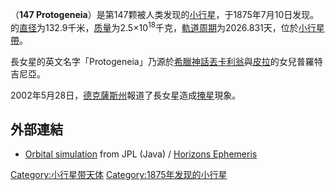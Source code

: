 {{Infobox Planet | minorplanet = yes | width = 25em | bgcolour = #FFFFC0 |
 name=147 Protogeneia
 | discovery=yes
 | discovery_ref=[http://cfa-www.harvard.edu/iau/lists/NumberedMPs.html]
 | discoverer=[[利波特·舒爾霍夫|利波特·舒爾霍夫]]
 | discovered=1875年7月10日
 | alt_names= 
 | mp_category=[[小行星帶|小行星帶]]
 | orbit_ref=[ftp://ftp.lowell.edu/pub/elgb/astorb.html]
 | epoch=2006年12月31日（[[儒略日|JD]] 2454100.5）
 | semimajor=468.891 [[Giga|G]][[metre|m]] (3.134 [[天文單位|AU]])
 | perihelion=452.926 Gm (3.028 AU)
 | aphelion=484.856 Gm (3.241 AU)
 | eccentricity=0.034
 | period=2026.831 [[日|d]] (5.55 [[儒略年|a]])
 | inclination=1.935[[角度|°]]
 | asc_node=248.729°
 | arg_peri=106.744°
 | mean_anomaly=185.625°
 | avg_speed=16.82 km/s
 | physical_characteristics=yes
 | dimensions=132.9 km
 | mass=2.5{{e|18}} [[千克|kg]]
 | density=2.0 g/[[立方公分|cm³]]
 | surface_grav=0.0371 m/s²
 | escape_velocity=0.0703 km/s
 | sidereal_day=? d
 | axial_tilt=?° | pole_ecliptic_lat=? | pole_ecliptic_lon=?
 | spectral_type=[[C-type_asteroid|C]]
 | abs_magnitude=8.27
 | albedo=0.10
 | single_temperature=~157 [[熱力學溫標|K]]}}

'''{{BASEPAGENAME}}'''（'''147 Protogeneia'''）是第147颗被人类发现的[[小行星|小行星]]，于1875年7月10日发现。{{BASEPAGENAME}}的[[直径|直径]]为132.9千米，[[质量|质量]]为2.5×10<sup>18</sup>千克，[[軌道周期|軌道周期]]为2026.831天，位於[[小行星帶|小行星帶]]。

長女星的英文名字「Protogeneia」乃源於[[希臘神話|希臘神話]][[丟卡利翁|丟卡利翁]]與[[皮拉|皮拉]]的女兒普羅特吉尼亞。

2002年5月28日，[[德克薩斯州|德克薩斯州]]報道了長女星造成[[掩星|掩星]]現象。

== 外部連結 ==
* [http://ssd.jpl.nasa.gov/sbdb.cgi?sstr=147;orb=1 Orbital simulation] {{Wayback|url=http://ssd.jpl.nasa.gov/sbdb.cgi?sstr=147;orb=1 |date=20191015000248 }} from JPL (Java) / [http://ssd.jpl.nasa.gov/horizons.cgi?find_body=1&body_group=sb&sstr=147 Horizons Ephemeris] {{Wayback|url=http://ssd.jpl.nasa.gov/horizons.cgi?find_body=1&body_group=sb&sstr=147 |date=20210504235915 }}

{{天文小作品}}

{{Minor Planet Number|(146)[[娩神星|娩神星]]|(148)[[高盧星|高盧星]]}}

[[Category:小行星带天体|Category:小行星带天体]]
[[Category:1875年发现的小行星|Category:1875年发现的小行星]]